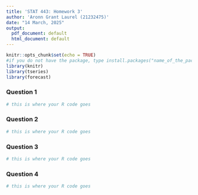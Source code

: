 ```yaml
---
title: 'STAT 443: Homework 3'
author: 'Aronn Grant Laurel (21232475)'
date: "14 March, 2025"
output:
  pdf_document: default
  html_document: default
---
```


```r
knitr::opts_chunk$set(echo = TRUE)
#if you do not have the package, type install.packages("name_of_the_package")
library(knitr)
library(tseries)
library(forecast)
```

### Question 1
```r
# this is where your R code goes
```


### Question 2
```r
# this is where your R code goes
```


### Question 3
```r
# this is where your R code goes
```


### Question 4
```r
# this is where your R code goes
```
